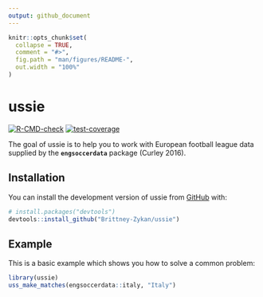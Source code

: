 ```yaml
---
output: github_document
---
```


<!-- README.md is generated from README.Rmd. Please edit that file -->

```r
knitr::opts_chunk$set(
  collapse = TRUE,
  comment = "#>",
  fig.path = "man/figures/README-",
  out.width = "100%"
)
```

# ussie

<!-- badges: start -->
[![R-CMD-check](https://github.com/Brittney-Zykan/ussie/actions/workflows/R-CMD-check.yaml/badge.svg)](https://github.com/Brittney-Zykan/ussie/actions/workflows/R-CMD-check.yaml)
[![test-coverage](https://github.com/Brittney-Zykan/ussie/actions/workflows/test-coverage.yaml/badge.svg)](https://github.com/Brittney-Zykan/ussie/actions/workflows/test-coverage.yaml)
<!-- badges: end -->

The goal of ussie is to help you to work with European football league data supplied by the **`engsoccerdata`** package (Curley 2016).

## Installation

You can install the development version of ussie from [GitHub](https://github.com/) with:

``` r
# install.packages("devtools")
devtools::install_github("Brittney-Zykan/ussie")
```

## Example

This is a basic example which shows you how to solve a common problem:

```r
library(ussie)
uss_make_matches(engsoccerdata::italy, "Italy")
```
